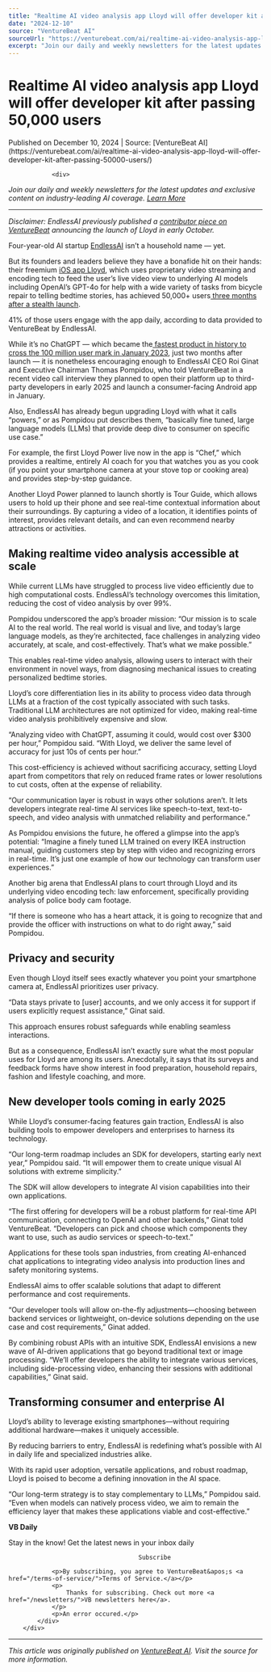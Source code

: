 ```yaml
---
title: "Realtime AI video analysis app Lloyd will offer developer kit after passing 50,000 users"
date: "2024-12-10"
source: "VentureBeat AI"
sourceUrl: "https://venturebeat.com/ai/realtime-ai-video-analysis-app-lloyd-will-offer-developer-kit-after-passing-50000-users/"
excerpt: "Join our daily and weekly newsletters for the latest updates and exclusive content on industry-leading AI coverage. Learn More Disclaimer: EndlessAI previously published a contributor piece on Venture..."
---
```


# Realtime AI video analysis app Lloyd will offer developer kit after passing 50,000 users

<div class="text-sm text-gray-500 mb-4">
  Published on December 10, 2024 | Source: [VentureBeat AI](https://venturebeat.com/ai/realtime-ai-video-analysis-app-lloyd-will-offer-developer-kit-after-passing-50000-users/)
</div>


				<div>
<p><em>Join our daily and weekly newsletters for the latest updates and exclusive content on industry-leading AI coverage. <a href="https://venturebeat.com/newsletters/?utm_source=VBsite&amp;utm_medium=desktopNav">Learn More</a></em></p>



<hr/>
</div><p><em>Disclaimer: EndlessAI previously published a <a href="https://venturebeat.com/business/endlessai-unveils-lloyd-the-worlds-first-video-ai-assistant-for-smartphones/">contributor piece on VentureBeat</a> announcing the launch of Lloyd in early October.</em></p>



<p>Four-year-old AI startup <a href="https://www.endlessai.com/" target="_blank">EndlessAI</a> isn&#x2019;t a household name &#x2014; yet.</p>



<div/><p>But its founders and leaders believe they have a bonafide hit on their hands: their freemium <a href="https://apps.apple.com/us/app/lloyd-the-ai-that-can-see/id588199307">iOS app Lloyd</a>, which uses proprietary video streaming and encoding tech to feed the user&#x2019;s live video view to underlying AI models including OpenAI&#x2019;s GPT-4o for help with a wide variety of tasks from bicycle repair to telling bedtime stories, has achieved 50,000+ users<a href="https://www.linkedin.com/posts/roiginat_ai-videoai-innovation-activity-7239035001978155008-3J7E?utm_source=share&amp;utm_medium=member_desktop" target="_blank"> three months after a stealth launch</a>.</p>



<p>41% of those users engage with the app daily, according to data provided to VentureBeat by EndlessAI. </p>



<figure></figure>



<p>While it&#x2019;s no ChatGPT &#x2014; which became the<a href="https://www.reuters.com/technology/chatgpt-sets-record-fastest-growing-user-base-analyst-note-2023-02-01/" target="_blank"> fastest product in history to cross the 100 million user mark in January 2023</a>, just two months after launch &#x2014; it is nonetheless encouraging enough to EndlessAI CEO Roi Ginat and Executive Chairman Thomas Pompidou, who told VentureBeat in a recent video call interview they planned to open their platform up to third-party developers in early 2025 and launch a consumer-facing Android app in January.  </p>



<p>Also, EndlessAI has already begun upgrading Lloyd with what it calls &#x201c;powers,&#x201d; or as Pompidou put describes them, &#x201c;basically fine tuned, large language models (LLMs) that provide deep dive to consumer on specific use case.&#x201d;</p>



<p>For example, the first Lloyd Power live now in the app is &#x201c;Chef,&#x201d; which provides a realtime, entirely AI coach for you that watches you as you cook (if you point your smartphone camera at your stove top or cooking area) and provides step-by-step guidance.</p>



<p>Another Lloyd Power planned to launch shortly is Tour Guide, which allows users to hold up their phone and see real-time contextual information about their surroundings. By capturing a video of a location, it identifies points of interest, provides relevant details, and can even recommend nearby attractions or activities.</p>



<h2>Making realtime video analysis accessible at scale</h2>



<p>While current LLMs have struggled to process live video efficiently due to high computational costs. EndlessAI&#x2019;s technology overcomes this limitation, reducing the cost of video analysis by over 99%. </p>



<p>Pompidou underscored the app&#x2019;s broader mission: &#x201c;Our mission is to scale AI to the real world. The real world is visual and live, and today&#x2019;s large language models, as they&#x2019;re architected, face challenges in analyzing video accurately, at scale, and cost-effectively. That&#x2019;s what we make possible.&#x201d;</p>



<p>This enables real-time video analysis, allowing users to interact with their environment in novel ways, from diagnosing mechanical issues to creating personalized bedtime stories.</p>



<p>Lloyd&#x2019;s core differentiation lies in its ability to process video data through LLMs at a fraction of the cost typically associated with such tasks. Traditional LLM architectures are not optimized for video, making real-time video analysis prohibitively expensive and slow.</p>



<p>&#x201c;Analyzing video with ChatGPT, assuming it could, would cost over &#x24;300 per hour,&#x201d; Pompidou said. &#x201c;With Lloyd, we deliver the same level of accuracy for just 10s of cents per hour.&#x201d;</p>



<p>This cost-efficiency is achieved without sacrificing accuracy, setting Lloyd apart from competitors that rely on reduced frame rates or lower resolutions to cut costs, often at the expense of reliability.</p>



<p>&#x201c;Our communication layer is robust in ways other solutions aren&#x2019;t. It lets developers integrate real-time AI services like speech-to-text, text-to-speech, and video analysis with unmatched reliability and performance.&#x201d;</p>



<p>As Pompidou envisions the future, he offered a glimpse into the app&#x2019;s potential: &#x201c;Imagine a finely tuned LLM trained on every IKEA instruction manual, guiding customers step by step with video and recognizing errors in real-time. It&#x2019;s just one example of how our technology can transform user experiences.&#x201d;</p>



<p>Another big arena that EndlessAI plans to court through Lloyd and its underlying video encoding tech: law enforcement, specifically providing analysis of police body cam footage.</p>



<p>&#x201c;If there is someone who has a heart attack, it is going to recognize that and provide the officer with instructions on what to do right away,&#x201d; said Pompidou. </p>



<h2>Privacy and security</h2>



<p>Even though Lloyd itself sees exactly whatever you point your smartphone camera at, EndlessAI prioritizes user privacy. </p>



<p>&#x201c;Data stays private to [user] accounts, and we only access it for support if users explicitly request assistance,&#x201d; Ginat said.</p>



<p>This approach ensures robust safeguards while enabling seamless interactions.</p>



<p>But as a consequence, EndlessAI isn&#x2019;t exactly sure what the most popular uses for Lloyd are among its users. Anecdotally, it says that its surveys and feedback forms have show interest in food preparation, household repairs, fashion and lifestyle coaching, and more.</p>



<h2>New developer tools coming in early 2025</h2>



<p>While Lloyd&#x2019;s consumer-facing features gain traction, EndlessAI is also building tools to empower developers and enterprises to harness its technology.</p>



<p>&#x201c;Our long-term roadmap includes an SDK for developers, starting early next year,&#x201d; Pompidou said. &#x201c;It will empower them to create unique visual AI solutions with extreme simplicity.&#x201d;</p>



<p>The SDK will allow developers to integrate AI vision capabilities into their own applications. </p>



<p>&#x201c;The first offering for developers will be a robust platform for real-time API communication, connecting to OpenAI and other backends,&#x201d; Ginat told VentureBeat. &#x201c;Developers can pick and choose which components they want to use, such as audio services or speech-to-text.&#x201d; </p>



<p>Applications for these tools span industries, from creating AI-enhanced chat applications to integrating video analysis into production lines and safety monitoring systems. </p>



<p>EndlessAI aims to offer scalable solutions that adapt to different performance and cost requirements. </p>



<p>&#x201c;Our developer tools will allow on-the-fly adjustments&#x2014;choosing between backend services or lightweight, on-device solutions depending on the use case and cost requirements,&#x201d; Ginat added.</p>



<p>By combining robust APIs with an intuitive SDK, EndlessAI envisions a new wave of AI-driven applications that go beyond traditional text or image processing. &#x201c;We&#x2019;ll offer developers the ability to integrate various services, including side-processing video, enhancing their sessions with additional capabilities,&#x201d; Ginat said.</p>



<h2>Transforming consumer and enterprise AI</h2>



<p>Lloyd&#x2019;s ability to leverage existing smartphones&#x2014;without requiring additional hardware&#x2014;makes it uniquely accessible. </p>



<p>By reducing barriers to entry, EndlessAI is redefining what&#x2019;s possible with AI in daily life and specialized industries alike.</p>



<p>With its rapid user adoption, versatile applications, and robust roadmap, Lloyd is poised to become a defining innovation in the AI space. </p>



<p>&#x201c;Our long-term strategy is to stay complementary to LLMs,&#x201d; Pompidou said. &#x201c;Even when models can natively process video, we aim to remain the efficiency layer that makes these applications viable and cost-effective.&#x201d;</p>
<div>
		<div>
			<div>
				<div><strong>VB Daily</strong></div>
				<p>Stay in the know! Get the latest news in your inbox daily</p>
				
					
					
					
										Subscribe
				
				<p>By subscribing, you agree to VentureBeat&apos;s <a href="/terms-of-service/">Terms of Service.</a></p>
				<p>
					Thanks for subscribing. Check out more <a href="/newsletters/">VB newsletters here</a>.
				</p>
				<p>An error occured.</p>
			</div>
		</div>
		
</div>			</div>

---

*This article was originally published on [VentureBeat AI](https://venturebeat.com/ai/realtime-ai-video-analysis-app-lloyd-will-offer-developer-kit-after-passing-50000-users/). Visit the source for more information.*
